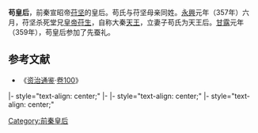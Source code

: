 '''苟皇后'''，前秦宣昭帝[[苻坚|苻坚]]的皇后。苟氏与苻坚母亲同姓。[[永興_(苻坚)|永興]]元年（357年）六月，苻坚杀死堂兄[[皇帝|皇帝]][[苻生|苻生]]，自称大秦[[天王|天王]]，立妻子苟氏为天王后。[[甘露_(苻坚)|甘露]]元年（359年），苟皇后参加了先蚕礼。
==参考文献==
*《[[资治通鉴|资治通鉴]]·[[s:資治通鑑/卷100|卷100]]》

{{start box}}
|- style="text-align: center;"
{{s-bef|before=[[梁皇后_(苻生)|梁皇后]]}}
{{s-ttl|rows=3|title=[[:category:前秦皇后|前秦皇后]]|years=357年—385年？}}
{{s-aft|after=[[杨皇后_(苻丕)|杨皇后]]}}
|-
|- style="text-align: center;"
{{s-bef|before=[[前凉|前凉]][[辛王后_(张祚)|辛王后]]}}
{{s-aft|after=[[后秦|后秦]][[虵皇后|虵皇后]]}}
|- style="text-align: center;"
{{s-bef|before=[[前燕|前燕]][[可足渾皇后_(慕容暐)|可足浑皇后]]}}
{{s-aft|after=[[后燕|后燕]][[段元妃|段元妃]]}}
{{end box}}

{{十六國成漢及秦國皇后}}

[[Category:前秦皇后|Category:前秦皇后]]